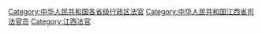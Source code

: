 [[Category:中华人民共和国各省级行政区法官|Category:中华人民共和国各省级行政区法官]]
[[Category:中华人民共和国江西省司法官员|Category:中华人民共和国江西省司法官员]]
[[Category:江西法官|Category:江西法官]]